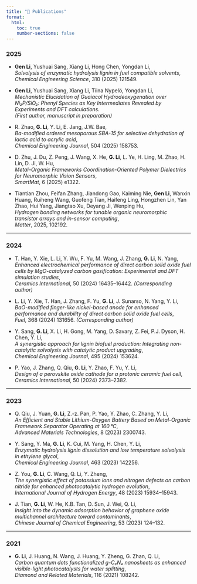 ```yaml
---
title: "📝 Publications"
format:
  html:
    toc: true
    number-sections: false
---
```


### 2025

-  **Gen Li**, Yushuai Sang, Xiang Li, Hong Chen, Yongdan Li,  
   *Solvolysis of enzymatic hydrolysis lignin in fuel compatible solvents*,  
   _Chemical Engineering Science_, 310 (2025) 121549.

-  **Gen Li**, Yushuai Sang, Xiang Li, Tiina Nypelö, Yongdan Li,  
   *Mechanistic Elucidation of Guaiacol Hydrodeoxygenation over Ni₂P/SiO₂: Phenyl Species as Key Intermediates Revealed by Experiments and DFT calculations.*  
   _(First author, manuscript in preparation)_

-  R. Zhao, **G. Li**, Y. Li, E. Jang, J.W. Bae,  
   *Ba-modified ordered mesoporous SBA-15 for selective dehydration of lactic acid to acrylic acid*,  
   _Chemical Engineering Journal_, 504 (2025) 158753.

-  D. Zhu, J. Du, Z. Peng, J. Wang, X. He, **G. Li**, L. Ye, H. Ling, M. Zhao, H. Lin, D. Ji, W. Hu,  
   *Metal–Organic Frameworks Coordination-Oriented Polymer Dielectrics for Neuromorphic Vision Sensors*,  
   _SmartMat_, 6 (2025) e1322.

-  Tiantian Zhou, Feifan Zhang, Jiandong Gao, Kaiming Nie, **Gen Li**, Wanxin Huang, Ruiheng Wang, Guofeng Tian, Haifeng Ling, Hongzhen Lin, Yan Zhao, Hui Yang, Jiangtao Xu, Deyang Ji, Wenping Hu,  
   *Hydrogen bonding networks for tunable organic neuromorphic transistor arrays and in-sensor computing*,  
   _Matter_, 2025, 102192.

---

### 2024

-  T. Han, Y. Xie, L. Li, Y. Wu, F. Yu, M. Wang, J. Zhang, **G. Li**, N. Yang,  
   *Enhanced electrochemical performance of direct carbon solid oxide fuel cells by MgO-catalyzed carbon gasification: Experimental and DFT simulation studies*,  
   _Ceramics International_, 50 (2024) 16435–16442. _(Corresponding author)_

-  L. Li, Y. Xie, T. Han, J. Zhang, F. Yu, **G. Li**, J. Sunarso, N. Yang, Y. Li,  
   *BaO-modified finger-like nickel-based anode for enhanced performance and durability of direct carbon solid oxide fuel cells*,  
   _Fuel_, 368 (2024) 131656. _(Corresponding author)_

-  Y. Sang, **G. Li**, X. Li, H. Gong, M. Yang, D. Savary, Z. Fei, P.J. Dyson, H. Chen, Y. Li,  
   *A synergistic approach for lignin biofuel production: Integrating non-catalytic solvolysis with catalytic product upgrading*,  
   _Chemical Engineering Journal_, 495 (2024) 153624.

-  P. Yao, J. Zhang, Q. Qiu, **G. Li**, Y. Zhao, F. Yu, Y. Li,  
   *Design of a perovskite oxide cathode for a protonic ceramic fuel cell*,  
   _Ceramics International_, 50 (2024) 2373–2382.

---

### 2023

-   Q. Qiu, J. Yuan, **G. Li**, Z.-z. Pan, P. Yao, Y. Zhao, C. Zhang, Y. Li,  
    *An Efficient and Stable Lithium-Oxygen Battery Based on Metal-Organic Framework Separator Operating at 160 °C*,  
    _Advanced Materials Technologies_, 8 (2023) 2300743.

-   Y. Sang, Y. Ma, **G. Li**, K. Cui, M. Yang, H. Chen, Y. Li,  
    *Enzymatic hydrolysis lignin dissolution and low temperature solvolysis in ethylene glycol*,  
    _Chemical Engineering Journal_, 463 (2023) 142256.

-   Z. You, **G. Li**, C. Wang, Q. Li, Y. Zheng,  
    *The synergistic effect of potassium ions and nitrogen defects on carbon nitride for enhanced photocatalytic hydrogen evolution*,  
    _International Journal of Hydrogen Energy_, 48 (2023) 15934–15943.

-   J. Tian, **G. Li**, W. He, K.B. Tan, D. Sun, J. Wei, Q. Li,  
    *Insight into the dynamic adsorption behavior of graphene oxide multichannel architecture toward contaminants*,  
    _Chinese Journal of Chemical Engineering_, 53 (2023) 124–132.

---

### 2021

-   **G. Li**, J. Huang, N. Wang, J. Huang, Y. Zheng, G. Zhan, Q. Li,  
    *Carbon quantum dots functionalized g-C₃N₄ nanosheets as enhanced visible-light photocatalysts for water splitting*,  
    _Diamond and Related Materials_, 116 (2021) 108242.